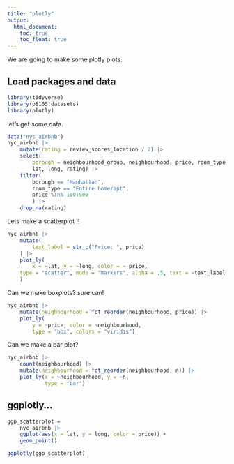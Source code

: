 ```yaml
---
title: "plotly"
output: 
  html_document:
    toc: true
    toc_float: true
---
```


We are going to make some plotly plots.

## Load packages and data

```r
library(tidyverse)
library(p8105.datasets)
library(plotly)

```

let's get some data.

```r
data("nyc_airbnb")
nyc_airbnb |> 
    mutate(rating = review_scores_location / 2) |> 
    select(
        borough = neighbourhood_group, neighbourhood, price, room_type,
        lat, long, rating) |> 
    filter(
        borough == "Manhattan",
        room_type == "Entire home/apt",
        price %in% 100:500
        ) |> 
    drop_na(rating)
```

Lets make a scatterplot !!

```r
nyc_airbnb |>
    mutate(
        text_label = str_c("Price: ", price)
    ) |> 
    plot_ly(
        x = ~lat, y = ~long, color = ~ price,
    type = "scatter", mode = "markers", alpha = .5, text = ~text_label
    )
```

Can we make boxplots? sure can!

```r
nyc_airbnb |>
    mutate(neighbourhood = fct_reorder(neighbourhood, price)) |> 
    plot_ly(
        y = ~price, color = ~neighbourhood,
        type = "box", colors = "viridis")

```

Can we make a bar plot?

```r
nyc_airbnb |> 
    count(neighbourhood) |>
    mutate(neighbourhood = fct_reorder(neighbourhood, n)) |> 
    plot_ly(x = ~neighbourhood, y = ~n,
            type = "bar")
```


## ggplotly...

```r
ggp_scatterplot = 
    nyc_airbnb |> 
    ggplot(aes(x = lat, y = long, color = price)) +
    geom_point()

ggplotly(ggp_scatterplot)
```




